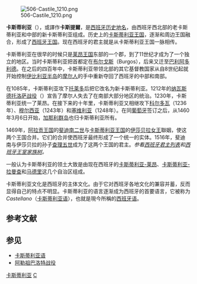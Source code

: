 {{unreferenced|time=2013-10-21}}
{{noteTA
|G1=Spain Places
}}
{{西班牙歷史}}
[[File:506-Castile_1210.png|thumb]]

'''卡斯蒂利亚'''（{{lang-es|Castilla}}），或譯作'''卡斯提爾'''，是[[西班牙历史|西班牙历史]][[地名|地名]]，由西班牙西北部的老卡斯蒂利亚和中部的新卡斯蒂利亚组成。历史上的[[卡斯蒂利亚王国|卡斯蒂利亚王国]]，逐渐和周边王国融合，形成了[[西班牙|西班牙王国]]。现在西班牙的君主就是从卡斯蒂利亚王国一脉相传。

卡斯蒂利亚在很早的时候只是[[莱昂王国|莱昂王国]]东部的一个郡，到了11世纪才成为了一个独立的地区。当时卡斯蒂利亚把首都定在[[布尔戈斯|布尔戈斯]]（Burgos），后来又迁至[[巴利阿多利德|巴利阿多利德]]。在之后的四百年中，卡斯蒂利亚带领北部的其它基督教国家从自8世纪起就开始控制[[伊比利亚半岛|伊比利亚半岛]]的[[摩尔人|摩尔人]]的手中重新夺回了西班牙的中部和南部。

在1085年，卡斯蒂利亚攻下[[托莱多_(西班牙)|托莱多]]后把它改名为新卡斯蒂利亚。1212年的[[纳瓦斯德托洛萨战役|纳瓦斯德托洛萨战役]]（{{lang|en|Las Navas de Tolosa}}）宣告了摩尔人失去了在南部大部分地区的统治。1230年，卡斯蒂利亚统一了莱昂。在接下来的十年里，卡斯蒂利亚又相继攻下[[科尔多瓦_(西班牙)|科尔多瓦]]（1236年）、[[穆尔西亚|穆尔西亚]]（1243年）和[[塞维利亚|塞维利亚]]（1248年）。在同[[葡萄牙|葡萄牙]]签订{{link-en|Alcaçovas条约|Treaty of Alcaçovas}}之后，从1460年3月6日开始，[[加那利群岛|加那利群岛]]也归卡斯蒂利亚所有。

1469年，[[阿拉贡王国|阿拉贡王国]]的[[斐迪南二世_(阿拉贡)|斐迪南二世]]与[[卡斯蒂利亚王国|卡斯蒂利亚王国]]的[[伊莎贝拉一世|伊莎贝拉女王]]聯姻，使这两个王国合并。它们的合并使西班牙最终形成了一个统一的实体。1516年，斐迪南与伊莎贝拉的孙子[[查理五世_(神圣罗马帝国)|查理五世]]成为了这两个王国的君主。''参看[[西班牙君主列表|西班牙君主列表]]和[[西班牙王室家族树|西班牙王室家族树]]。''

一般认为卡斯蒂利亚的领土大致是由现在西班牙的[[卡斯蒂利亚-莱昂|卡斯蒂利亚-莱昂]]、[[卡斯蒂利亚-拉曼查|卡斯蒂利亚-拉曼查]]和[[马德里自治区|马德里]]这几个自治区组成。 

卡斯蒂利亚文化是西班牙的主体文化。由于它对西班牙各地文化的兼容并蓄，反而显得自己的特点不明显。卡斯蒂利亚的语言逐渐成为西班牙的首要语言，它被称为 ''Castellano''（[[卡斯蒂利亚语|卡斯蒂利亚语]]），也就是現今所稱的[[西班牙语|西班牙语]]。

== 参考文献 ==
{{Reflist}}

== 参见 ==
{{Portal|西班牙|欧洲}}
* [[卡斯蒂利亚语|卡斯蒂利亚语]]
* [[阿勒祖巴洛特战役|阿勒祖巴洛特战役]]

[[Category:卡斯蒂利亚|]]
[[Category:西班牙地名|C]]